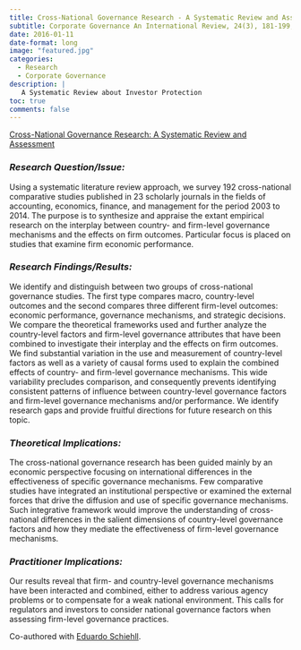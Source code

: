 ```yaml
---
title: Cross-National Governance Research - A Systematic Review and Assessment
subtitle: Corporate Governance An International Review, 24(3), 181-199, 2016, [doi](https://doi.org/10.1111/corg.12158)
date: 2016-01-11
date-format: long
image: "featured.jpg"
categories:
  - Research
  - Corporate Governance
description: |
   A Systematic Review about Investor Protection
toc: true
comments: false
---
```


<script type="text/javascript" src="//cdn.plu.mx/widget-popup.js"></script>

<a href="https://plu.mx/plum/a/?doi=10.1111%2Fcorg.12158" data-popup="right" data-size="large" class="plumx-plum-print-popup" data-site="plum" data-hide-when-empty="true">Cross-National Governance Research: A Systematic Review and Assessment</a>


### *Research Question/Issue:*

Using a systematic literature review approach, we survey 192 cross-national comparative studies published in 23 scholarly journals in the fields of accounting, economics, finance, and management for the period 2003 to 2014. The purpose is to synthesize and appraise the extant empirical research on the interplay between country- and firm-level governance mechanisms and the effects on firm outcomes. Particular focus is placed on studies that examine firm economic performance.


### *Research Findings/Results:*

We identify and distinguish between two groups of cross-national governance studies. The first type compares macro, country-level outcomes and the second compares three different firm-level outcomes: economic performance, governance mechanisms, and strategic decisions. We compare the theoretical frameworks used and further analyze the country-level factors and firm-level governance attributes that have been combined to investigate their interplay and the effects on firm outcomes. We find substantial variation in the use and measurement of country-level factors as well as a variety of causal forms used to explain the combined effects of country- and firm-level governance mechanisms. This wide variability precludes comparison, and consequently prevents identifying consistent patterns of influence between country-level governance factors and firm-level governance mechanisms and/or performance. We identify research gaps and provide fruitful directions for future research on this topic.

### *Theoretical Implications:*

The cross-national governance research has been guided mainly by an economic perspective focusing on international differences in the effectiveness of specific governance mechanisms. Few comparative studies have integrated an institutional perspective or examined the external forces that drive the diffusion and use of specific governance mechanisms. Such integrative framework would improve the understanding of cross-national differences in the salient dimensions of country-level governance factors and how they mediate the effectiveness of firm-level governance mechanisms.

### *Practitioner Implications:*

Our results reveal that firm- and country-level governance mechanisms have been interacted and combined, either to address various agency problems or to compensate for a weak national environment. This calls for regulators and investors to consider national governance factors when assessing firm-level governance practices.


Co-authored with [Eduardo Schiehll](https://www.hec.ca/en/profs/eduardo.schiehll.html).
